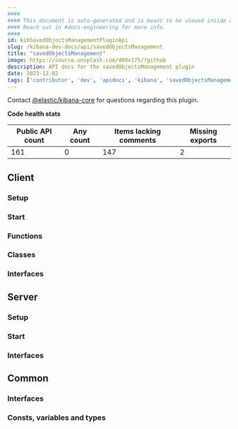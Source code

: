 ```yaml
---
####
#### This document is auto-generated and is meant to be viewed inside our experimental, new docs system.
#### Reach out in #docs-engineering for more info.
####
id: kibSavedObjectsManagementPluginApi
slug: /kibana-dev-docs/api/savedObjectsManagement
title: "savedObjectsManagement"
image: https://source.unsplash.com/400x175/?github
description: API docs for the savedObjectsManagement plugin
date: 2023-12-02
tags: ['contributor', 'dev', 'apidocs', 'kibana', 'savedObjectsManagement']
---
```




Contact [@elastic/kibana-core](https://github.com/orgs/elastic/teams/kibana-core) for questions regarding this plugin.

**Code health stats**

| Public API count  | Any count | Items lacking comments | Missing exports |
|-------------------|-----------|------------------------|-----------------|
| 161 | 0 | 147 | 2 |

## Client

### Setup
<DocDefinitionList data={[savedObjectsManagementObj.client.setup]}/>

### Start
<DocDefinitionList data={[savedObjectsManagementObj.client.start]}/>

### Functions
<DocDefinitionList data={savedObjectsManagementObj.client.functions}/>

### Classes
<DocDefinitionList data={savedObjectsManagementObj.client.classes}/>

### Interfaces
<DocDefinitionList data={savedObjectsManagementObj.client.interfaces}/>

## Server

### Setup
<DocDefinitionList data={[savedObjectsManagementObj.server.setup]}/>

### Start
<DocDefinitionList data={[savedObjectsManagementObj.server.start]}/>

### Interfaces
<DocDefinitionList data={savedObjectsManagementObj.server.interfaces}/>

## Common

### Interfaces
<DocDefinitionList data={savedObjectsManagementObj.common.interfaces}/>

### Consts, variables and types
<DocDefinitionList data={savedObjectsManagementObj.common.misc}/>

